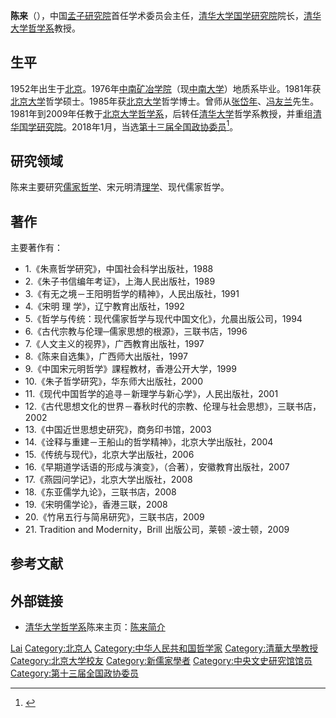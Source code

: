 {{Infobox_Person
| name = 陈来
|image=Chen Lai-20220421.png
|box_width= 200
| Sex =男 
| party = 无
| now =哲学家
| period = 
| Native place = 浙江省温州
|place_of_birth= 北京市
|birth_date= {{birth date|1952|1|1}}
|death_place= 
|death_date= 
|education= 
*中南矿冶学院工学学士
*北京大学哲学硕士
*北京大学哲学博士
| past =
| work =
*《朱熹哲学研究》
*《有无之境：王阳明哲学的精神》
*《朱子哲学研究》
*《宋明理學》
*《宋明儒学论》
*《诠释与重建：王船山的哲学精神》
*《传统与现代》
}}

'''陈来'''（{{bd|1952年|1月1日|||}}），中国[[孟子研究院|孟子研究院]]首任学术委员会主任，[[清华大学国学研究院|清华大学国学研究院]]院长，[[清华大学哲学系|清华大学哲学系]]教授。

==生平==
1952年出生于[[北京|北京]]。1976年[[中南矿冶学院|中南矿冶学院]]（现[[中南大学|中南大学]]）地质系毕业。1981年获[[北京大学|北京大学]]哲学硕士。1985年获[[北京大学|北京大学]]哲学博士。曾师从[[张岱年|张岱年]]、[[冯友兰|冯友兰]]先生。1981年到2009年任教于[[北京大学哲学系|北京大学哲学系]]，后转任[[清华大学|清华大学]]哲学系教授，并重组[[清华国学研究院|清华国学研究院]]。2018年1月，当选[[中国人民政治协商会议第十三届全国委员会委员名单|第十三届全国政协委员]]<ref>{{Cite web|url=http://sports.163.com/18/0126/06/D92BRKK400051C89.html|title=中国人民政治协商会议第十三届全国委员会委员名单|accessdate=2018-01-26|last=|work=网易|archive-url=https://web.archive.org/web/20180127143232/http://sports.163.com/18/0126/06/D92BRKK400051C89.html|archive-date=2018-01-27|dead-url=yes}}</ref>。

== 研究领域==
陈来主要研究[[儒家|儒家哲学]]、宋元明清[[理学|理学]]、现代儒家哲学。

==著作 ==

主要著作有：

* 1.《朱熹哲学研究》，中国社会科学出版社，1988
* 2.《朱子书信编年考证》，上海人民出版社，1989
* 3.《有无之境－王阳明哲学的精神》，人民出版社，1991
* 4.《宋明 理 学》，辽宁教育出版社，1992
* 5.《哲学与传统：现代儒家哲学与现代中国文化》，允晨出版公司，1994
* 6.《古代宗教与伦理─儒家思想的根源》，三联书店，1996
* 7.《人文主义的视界》，广西教育出版社，1997
* 8.《陈来自选集》，广西师大出版社，1997
* 9.《中国宋元明哲学》課程教材，香港公开大学，1999
* 10.《朱子哲学研究》，华东师大出版社，2000
* 11.《现代中国哲学的追寻－新理学与新心学》，人民出版社，2001
* 12.《古代思想文化的世界－春秋时代的宗教、伦理与社会思想》，三联书店，2002
* 13.《中国近世思想史研究》，商务印书馆，2003
* 14.《诠释与重建－王船山的哲学精神》，北京大学出版社，2004
* 15.《传统与现代》，北京大学出版社，2006
* 16.《早期道学话语的形成与演变》，（合著），安徽教育出版社，2007
* 17.《燕园问学记》，北京大学出版社，2008
* 18.《东亚儒学九论》，三联书店，2008
* 19.《宋明儒学论》，香港三联，2008
* 20.《竹帛五行与简帛研究》，三联书店，2009
* 21. Tradition and Modernity，Brill 出版公司，莱顿 -波士顿，2009

== 参考文献 ==
{{Reflist}}

== 外部链接 ==
* [[清华大学哲学系|清华大学哲学系]]陈来主页：[https://web.archive.org/web/20110417013416/http://www.tsinghua.edu.cn/publish/dphi/3019/2010/20101218144333742233403/20101218144333742233403_.html 陈来简介]

{{中央文史研究馆馆员}}

{{Authority control}}
{{DEFAULTSORT:Chen陈}}
[[Category:陈姓|Lai]]
[[Category:北京人|Category:北京人]]
[[Category:中华人民共和国哲学家|Category:中华人民共和国哲学家]]
[[Category:清華大學教授|Category:清華大學教授]]
[[Category:北京大学校友|Category:北京大学校友]]
[[Category:新儒家學者|Category:新儒家學者]]
[[Category:中央文史研究馆馆员|Category:中央文史研究馆馆员]]
[[Category:第十三届全国政协委员|Category:第十三届全国政协委员]]